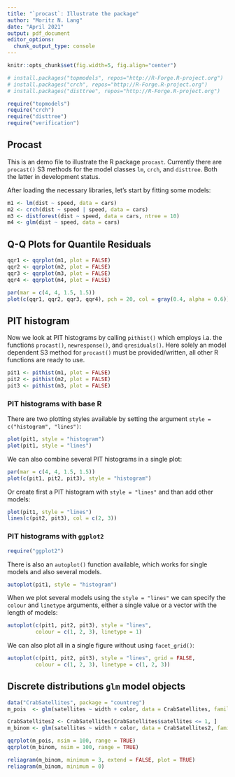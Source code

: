 ```yaml
---
title: "`procast`: Illustrate the package"
author: "Moritz N. Lang"
date: "April 2021"
output: pdf_document
editor_options: 
  chunk_output_type: console
---
```

```r
knitr::opts_chunk$set(fig.width=5, fig.align="center") 

# install.packages("topmodels", repos="http://R-Forge.R-project.org")
# install.packages("crch", repos="http://R-Forge.R-project.org")
# install.packages("disttree", repos="http://R-Forge.R-project.org")

require("topmodels")
require("crch")
require("disttree")
require("verification")
```

## Procast
This is an demo file to illustrate the R package `procast`. Currently there are `procast()` S3 methods for the model classes `lm`, `crch`, and `disttree`. Both the latter in development status.  

After loading the necessary libraries, let's start by fitting some models:
```r
m1 <- lm(dist ~ speed, data = cars)
m2 <- crch(dist ~ speed | speed, data = cars)
m3 <- distforest(dist ~ speed, data = cars, ntree = 10)
m4 <- glm(dist ~ speed, data = cars)
```

## Q-Q Plots for Quantile Residuals
```r
qqr1 <- qqrplot(m1, plot = FALSE)
qqr2 <- qqrplot(m2, plot = FALSE)
qqr3 <- qqrplot(m3, plot = FALSE)
qqr4 <- qqrplot(m4, plot = FALSE)

par(mar = c(4, 4, 1.5, 1.5))
plot(c(qqr1, qqr2, qqr3, qqr4), pch = 20, col = gray(0.4, alpha = 0.6))
```

## PIT histogram
Now we look at PIT histograms by calling `pithist()` which employs i.a. the functions `procast()`, `newresponse()`, and `qresiduals()`. Here solely an model dependent S3 method for `procast()` must be provided/written, all other R functions are ready to use.

```r
pit1 <- pithist(m1, plot = FALSE)
pit2 <- pithist(m2, plot = FALSE)
pit3 <- pithist(m3, plot = FALSE)
```

### PIT histograms with base R
There are two plotting styles available by setting the argument `style = c("histogram", "lines")`:

```r
plot(pit1, style = "histogram")
plot(pit1, style = "lines")
```

We can also combine several PIT histograms in a single plot:

```r
par(mar = c(4, 4, 1.5, 1.5))
plot(c(pit1, pit2, pit3), style = "histogram")
```

Or create first a PIT histogram with `style = "lines"` and than add other models:

```R
plot(pit1, style = "lines")
lines(c(pit2, pit3), col = c(2, 3))
```

### PIT histograms with `ggplot2`

```r
require("ggplot2")
```
There is also an `autoplot()` function available, which works for single models and also several models.
```r
autoplot(pit1, style = "histogram")
```

When we plot several models using the `style = "lines"` we can specify the `colour` and `linetype` arguments, either a single value or a vector with the length of models:

```r
autoplot(c(pit1, pit2, pit3), style = "lines", 
         colour = c(1, 2, 3), linetype = 1)
```

We can also plot all in a single figure without using `facet_grid()`:

```r
autoplot(c(pit1, pit2, pit3), style = "lines", grid = FALSE, 
         colour = c(1, 2, 3), linetype = c(1, 2, 3))
```

## Discrete distributions `glm` model objects

```r
data("CrabSatellites", package = "countreg")
m_pois  <- glm(satellites ~ width + color, data = CrabSatellites, family = poisson)

CrabSatellites2 <- CrabSatellites[CrabSatellites$satellites <= 1, ]
m_binom <- glm(satellites ~ width + color, data = CrabSatellites2, family = binomial)

qqrplot(m_pois, nsim = 100, range = TRUE)
qqrplot(m_binom, nsim = 100, range = TRUE)

reliagram(m_binom, minimum = 3, extend = FALSE, plot = TRUE)
reliagram(m_binom, minimum = 0)
```


